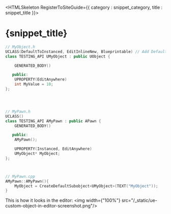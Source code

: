 

<HTMLSkeleton RegisterToSiteGuide={{ category : snippet_category, title : snippet_title }}>

<H1 WrittenOn={new Date("2025-02-02")}>{snippet_title}</H1>

```cpp
// MyObject.h
UCLASS(DefaultToInstanced, EditInlineNew, Blueprintable) // Add DefaultToInstanced & EditInlineNew
class TESTING_API UMyObject : public UObject {

    GENERATED_BODY()

   public:
    UPROPERTY(EditAnywhere)
    int MyValue = 10;
};




// MyPawn.h
UCLASS()
class TESTING_API AMyPawn : public APawn {
    GENERATED_BODY()

   public:
    AMyPawn();

    UPROPERTY(Instanced, EditAnywhere)
    UMyObject* MyObject;
};



// MyPawn.cpp
AMyPawn::AMyPawn(){
    MyObject = CreateDefaultSubobject<UMyObject>(TEXT("MyObject"));
}
```

This is how it looks in the editor:
<img width={"100%"} src="/_static/ue-custom-object-in-editor-screenshot.png"/>

</HTMLSkeleton>